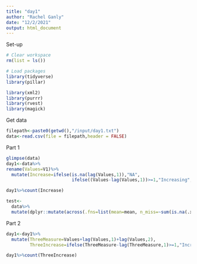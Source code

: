 ```yaml
---
title: "day1"
author: "Rachel Ganly"
date: "12/2/2021"
output: html_document
---
```


Set-up

```r
# Clear workspace
rm(list = ls())

# Load packages
library(tidyverse)
library(pillar)

library(xml2)
library(purrr)
library(rvest)
library(magick)

```

Get data

```r
filepath<-paste0(getwd(),"/input/day1.txt")
data<-read.csv(file = filepath,header = FALSE)
```


Part 1 

```r
glimpse(data)
day1<-data%>%
rename(Values=V1)%>%
  mutate(Increase=ifelse(is.na(lag(Values,1)),"NA",
                         ifelse((Values-lag(Values,1))>=1,"Increasing","No Change or Decreasing")))

day1%>%count(Increase)

test<-
  data%>%
  mutate(dplyr::mutate(across(.fns=list(mean=mean, n_miss=~sum(is.na(.x))))))

```


Part 2

```r
day1<-day1%>%
  mutate(ThreeMeasure=Values+lag(Values,1)+lag(Values,2),
         ThreeIncrease=ifelse(ThreeMeasure-lag(ThreeMeasure,1)>=1,"Increasing","No Change or Decreasing"))

day1%>%count(ThreeIncrease)


```